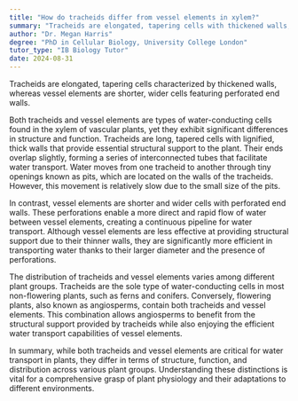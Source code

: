```yaml
---
title: "How do tracheids differ from vessel elements in xylem?"
summary: "Tracheids are elongated, tapering cells with thickened walls, while vessel elements are shorter, wider cells with perforated end walls."
author: "Dr. Megan Harris"
degree: "PhD in Cellular Biology, University College London"
tutor_type: "IB Biology Tutor"
date: 2024-08-31
---
```


Tracheids are elongated, tapering cells characterized by thickened walls, whereas vessel elements are shorter, wider cells featuring perforated end walls.

Both tracheids and vessel elements are types of water-conducting cells found in the xylem of vascular plants, yet they exhibit significant differences in structure and function. Tracheids are long, tapered cells with lignified, thick walls that provide essential structural support to the plant. Their ends overlap slightly, forming a series of interconnected tubes that facilitate water transport. Water moves from one tracheid to another through tiny openings known as pits, which are located on the walls of the tracheids. However, this movement is relatively slow due to the small size of the pits.

In contrast, vessel elements are shorter and wider cells with perforated end walls. These perforations enable a more direct and rapid flow of water between vessel elements, creating a continuous pipeline for water transport. Although vessel elements are less effective at providing structural support due to their thinner walls, they are significantly more efficient in transporting water thanks to their larger diameter and the presence of perforations.

The distribution of tracheids and vessel elements varies among different plant groups. Tracheids are the sole type of water-conducting cells in most non-flowering plants, such as ferns and conifers. Conversely, flowering plants, also known as angiosperms, contain both tracheids and vessel elements. This combination allows angiosperms to benefit from the structural support provided by tracheids while also enjoying the efficient water transport capabilities of vessel elements.

In summary, while both tracheids and vessel elements are critical for water transport in plants, they differ in terms of structure, function, and distribution across various plant groups. Understanding these distinctions is vital for a comprehensive grasp of plant physiology and their adaptations to different environments.
    